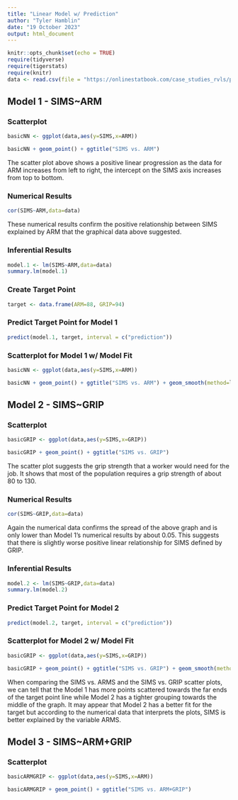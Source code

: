 ```yaml
---
title: "Linear Model w/ Prediction"
author: "Tyler Hamblin"
date: "19 October 2023"
output: html_document
---
```


```r
knitr::opts_chunk$set(echo = TRUE)
require(tidyverse)
require(tigerstats)
require(knitr)
data <- read.csv(file = "https://onlinestatbook.com/case_studies_rvls/physical_strength/data.txt",sep="",header=TRUE)
```

## Model 1 - SIMS~ARM
### Scatterplot

```r
basicNN <- ggplot(data,aes(y=SIMS,x=ARM))
```

```r
basicNN + geom_point() + ggtitle("SIMS vs. ARM")
```

The scatter plot above shows a positive linear progression as the data for ARM increases from left to right, the intercept on the SIMS axis increases from top to bottom. 


### Numerical Results

```r
cor(SIMS~ARM,data=data)
```

These numerical results confirm the positive relationship between SIMS explained by ARM that the graphical data above suggested. 


### Inferential Results 

```r
model.1 <- lm(SIMS~ARM,data=data)
summary.lm(model.1)
```




### Create Target Point

```r
target <- data.frame(ARM=88, GRIP=94)
```




### Predict Target Point for Model 1 

```r
predict(model.1, target, interval = c("prediction"))
```



### Scatterplot for Model 1 w/ Model Fit 


```r
basicNN <- ggplot(data,aes(y=SIMS,x=ARM))
```

```r
basicNN + geom_point() + ggtitle("SIMS vs. ARM") + geom_smooth(method=lm)
```



## Model 2 - SIMS~GRIP
### Scatterplot


```r
basicGRIP <- ggplot(data,aes(y=SIMS,x=GRIP))
```

```r
basicGRIP + geom_point() + ggtitle("SIMS vs. GRIP")
```

The scatter plot suggests the grip strength that a worker would need for the job. It shows that most of the population requires a grip strength of about 80 to 130. 



### Numerical Results

```r
cor(SIMS~GRIP,data=data)
```

Again the numerical data confirms the spread of the above graph and is only lower than Model 1's numerical results by about 0.05. This suggests that there is slightly worse positive linear relationship for SIMS defined by GRIP. 


### Inferential Results 

```r
model.2 <- lm(SIMS~GRIP,data=data)
summary.lm(model.2)
```




### Predict Target Point for Model 2 

```r
predict(model.2, target, interval = c("prediction"))
```



### Scatterplot for Model 2 w/ Model Fit 


```r
basicGRIP <- ggplot(data,aes(y=SIMS,x=GRIP))
```

```r
basicGRIP + geom_point() + ggtitle("SIMS vs. GRIP") + geom_smooth(method=lm)
```

When comparing the SIMS vs. ARMS and the SIMS vs. GRIP scatter plots, we can tell that the Model 1 has more points scattered towards the far ends of the target point line while Model 2 has a tighter grouping towards the middle of the graph. It may appear that Model 2 has a better fit for the target but according to the numerical data that interprets the plots, SIMS is better explained by the variable ARMS. 


## Model 3 - SIMS~ARM+GRIP
### Scatterplot

```r
basicARMGRIP <- ggplot(data,aes(y=SIMS,x=ARM))
```

```r
basicARMGRIP + geom_point() + ggtitle("SIMS vs. ARM+GRIP")
```











